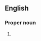 {{wikipedia}}

==English==

===Proper noun===
{{en-proper noun}}

# {{Greek mythology}} {{alternative spelling of|[[Thanatos]]}}